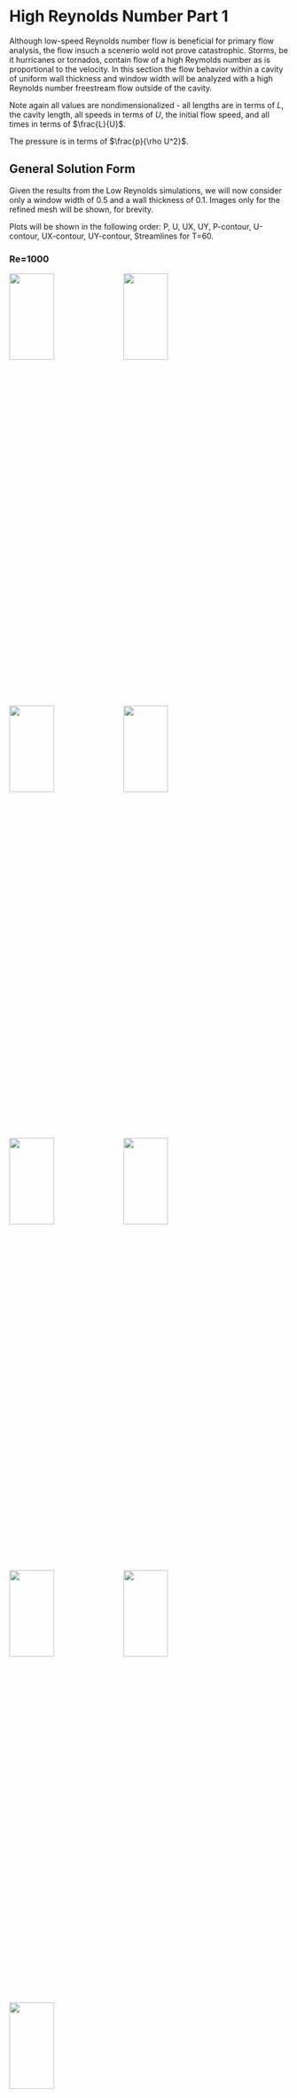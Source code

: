 # High Reynolds Number Part 1

Although low-speed Reynolds number flow is beneficial for primary flow analysis, the flow insuch a scenerio wold not prove catastrophic. Storms, be it hurricanes or tornados, contain flow of a high Reymolds number as is proportional to the velocity. In this section the flow behavior within a cavity of uniform wall thickness and window width will be analyzed with a high Reynolds number freestream flow outside of the cavity.

Note again all values are nondimensionalized - all lengths are in terms of $L$, the cavity length, all speeds in terms of $U$, the initial flow speed, and all times in terms of $\frac{L}{U}$.  

The pressure is in terms of $\frac{p}{\rho U^2}$.  

## General Solution Form 

Given the results from the Low Reynolds simulations, we will now consider only a window width of 0.5 and a wall thickness of 0.1. Images only for the refined mesh will be shown, for brevity.

Plots will be shown in the following order: P, U, UX, UY, P-contour, U-contour, UX-contour, UY-contour, Streamlines for T=60.  

### Re=1000  

![](../plots/run_5_1000_050_01/P.jpg){width=40% height=20%}
![](../plots/run_5_1000_050_01/U.jpg){width=40% height=20%}
![](../plots/run_5_1000_050_01/U_X.jpg){width=40% height=20%}
![](../plots/run_5_1000_050_01/U_Y.jpg){width=40% height=20%}
![](../plots/run_5_1000_050_01/p_contour.jpg){width=40% height=20%}
![](../plots/run_5_1000_050_01/U-Magnitude_contour.jpg){width=40% height=20%}
![](../plots/run_5_1000_050_01/U-X_contour.jpg){width=40% height=20%}
![](../plots/run_5_1000_050_01/U-Y_contour.jpg){width=40% height=20%}
![](../plots/run_5_1000_050_01/U-Magnitude_streamlines.jpg){width=40% height=20%}  

### Re=1000, U at T=1,2,6  

![](../plots/run_5_1000_050_01/U-1.png){width=40% height=20%}
![](../plots/run_5_1000_050_01/U-2.png){width=40% height=20%}
![](../plots/run_5_1000_050_01/U-6.png){width=40% height=20%}  

### Re=10000  

![](../plots/run_5_10000_050_01/P.jpg){width=40% height=20%}
![](../plots/run_5_10000_050_01/U.jpg){width=40% height=20%}
![](../plots/run_5_10000_050_01/U_X.jpg){width=40% height=20%}
![](../plots/run_5_10000_050_01/U_Y.jpg){width=40% height=20%}
![](../plots/run_5_10000_050_01/p_contour.jpg){width=40% height=20%}
![](../plots/run_5_10000_050_01/U-Magnitude_contour.jpg){width=40% height=20%}
![](../plots/run_5_10000_050_01/U-X_contour.jpg){width=40% height=20%}
![](../plots/run_5_10000_050_01/U-Y_contour.jpg){width=40% height=20%}
![](../plots/run_5_10000_050_01/U-Magnitude_streamlines.jpg){width=40% height=20%}

### Re=10000, U at T=1,2,6,30  

![](../plots/run_5_10000_050_01/U-1.png){width=40% height=20%}
![](../plots/run_5_10000_050_01/U-2.png){width=40% height=20%}
![](../plots/run_5_10000_050_01/U-6.png){width=40% height=20%}
![](../plots/run_5_10000_050_01/U-30.png){width=40% height=20%}  

## Vortice Positions

Convergence can again easily be seen by looking at the centralized vortex position for both meshes, by differing geometry.

```{r, tidy=FALSE}
data2 <- read.table(stringsAsFactors = FALSE, header = TRUE, sep="/", text =
'meshfactor/Reynolds/window(a)/wall(w)/Vortex Center Location along Y
3/1000/0.50/01/0.691667
5/1000/050/01/0.705
3/10000/0.50/01/0.641667
5/10000/050/01/0.595'
)
knitr::kable((data2), booktabs = TRUE,
caption = '')
```

## Strouhal Number and Vortex Shedding
The strouhal number is a dimensionless value that describes the behavior of flow oscillation. A very low Strouhal number denotes very few perturbations in the flow, whereas a very high Strouhal number denotes viscous behavior - while a moderate Strouhal number indicates vortex shedding.

We will now look at the frequency of the vortex shedding that occurs at the right window wall. In non-dimensional form (in terms of L/U), this is the Strouhal number.    
Two probes are placed 0.025 to the left and right of the right vertical wall, 0.05 below the lower edge. We will denote the left probe as probe 0, and the right probe as probe 1.  
Coarse meshes will be shown along with their refinements.  

### Fast Fourier Transform (over all time)  

From the images shown earlier, clearly there is no vortex shedding for the Re=1000 case, and it seems to stabilize quickly, so one might assume that the flow is steady.  
Below we have only treated the Re=10000 case, since the Re=1000 case does not produce useful filtered output (which might seem to corroborate the above.  

#### Re=10000, Probe 0

![](../plots/run_3_10000_050_01/probe0.png){width=40% height=20%}
![](../plots/run_3_10000_050_01/FFT0.png){width=40% height=20%}  
![](../plots/run_5_10000_050_01/probe0.png){width=40% height=20%}
![](../plots/run_5_10000_050_01/FFT0.png){width=40% height=20%}  

#### Re=10000, Probe 1

![](../plots/run_3_10000_050_01/probe1.png){width=40% height=20%}
![](../plots/run_3_10000_050_01/FFT1.png){width=40% height=20%}  
![](../plots/run_5_10000_050_01/probe1.png){width=40% height=20%}
![](../plots/run_5_10000_050_01/FFT1.png){width=40% height=20%}  

Note that the meshFactor of 3 fails to capture solution behavior (see the added oscillation).  

### Short Time Fourier Transform (spectrogram to see time evolution)  


#### Re=1000, Probe 0

![](../plots/run_3_1000_050_01/probe_FFT0.png){width=40% height=20%}
![](../plots/run_5_1000_050_01/probe_FFT0.png){width=40% height=20%}  

#### Re=1000, Probe 1

![](../plots/run_3_1000_050_01/probe_FFT1.png){width=40% height=20%}
![](../plots/run_5_1000_050_01/probe_FFT1.png){width=40% height=20%}  

Interestingly, the Re=1000 plot is not at 0 Strouhal number!
So we can clearly see that the large-scale flow does not have any steady-state oscillation (which is what the previous FFT plots show), but the small-scales are unsteady, with a typical Strouhal number near 0.2, as seen in the later table.

This is confirmed by the following:

> For spheres in uniform flow in the Reynolds number range of 8×10^2 < Re < 2×10^5 there co-exist two values of the Strouhal number. The lower frequency is attributed to the large-scale instability of the wake, is independent of the Reynolds number Re and is approximately equal to 0.2. The higher-frequency Strouhal number is caused by small-scale instabilities from the separation of the shear layer.[@vort1; @vort2]  


#### Re=10000, Probe 0

![](../plots/run_3_10000_050_01/probe_FFT0.png){width=40% height=20%}
![](../plots/run_5_10000_050_01/probe_FFT0.png){width=40% height=20%}  

#### Re=10000, Probe 1

![](../plots/run_3_10000_050_01/probe_FFT1.png){width=40% height=20%}
![](../plots/run_5_10000_050_01/probe_FFT1.png){width=40% height=20%}  

Continuing the former analysis, we see that the large scale instabilites are independent (since we get another Strouhal number for Re=10000 near 0.2 later in the flow).
On the other hand, the small-scale instabilities are more prominent here, in the form of disturbances to the transform. We do not capture the other Strouhal number due to placement of the probes; we are interested in the large scale flow, so the other Strouhal number is not relavant for this paper.  

Note again that the meshFactor of 3 is insufficient to capture the solution.

#### Equilibrium Large-Scale Strouhal Values   

Note that transient Strouhal numbers exist for Re=1000, and there are also small-scale Strouhal numbers for Re=1000, but those are neither relavant nor easily retrievable for this study.   

```{r, tidy=FALSE}
data2 <- read.table(stringsAsFactors = FALSE, header = TRUE, sep="/", text =
'meshfactor/Reynolds/ProbeNumber/Strouhal
3/10000/0/0.116472
3/10000/1/0.166389
5/10000/0/0.316139
5/10000/1/0.149750'
)
knitr::kable((data2), booktabs = TRUE,
caption = '')
```

Note the stark difference between left and right frequencies - the higher one may be the second Strouhal number mentioned in the previously cited articles.




